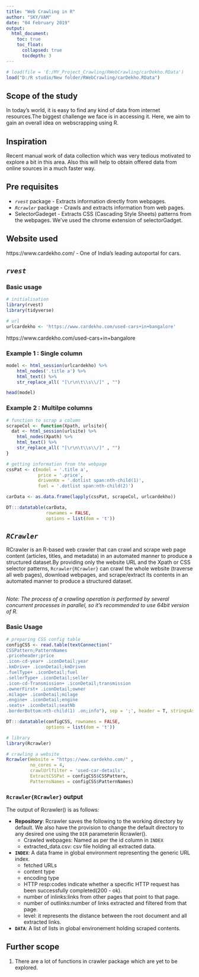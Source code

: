 ```yaml
---
title: "Web Crawling in R"
author: "SKY/VAM"
date: "04 February 2019"
output:
  html_document:
    toc: true
    toc_float:
      collapsed: true
      tocdepth: 3
---
```


```r
# load(file = 'E:/MY_Project_Crawling/RWebCrawling/carDekho.RData')
load("D:/R studio/New folder/RWebCrawling/carDekho.RData")
```

## Scope of the study
In today's world, it is easy to find any kind of data from internet resources.The biggest challenge we face is in accessing it. Here, we aim to gain an overall idea on webscrapping using R.

## Inspiration
Recent manual work of data collection which was very tedious motivated to explore a bit in this area. Also this will help to obtain offered data from online sources in a much faster way.

## Pre requisites
* *`rvest`* package - Extracts information directly from webpages.
* *`Rcrawler`* package - Crawls and extracts information from web pages.
* SelectorGadeget - Extracts CSS (Cascading Style Sheets) patterns from the  webpages. We've used the chrome extension of selectorGadget.

## Website used
https://www.cardekho.com/
  - One of India's leading autoportal for cars.
  
## *`rvest`* 

### Basic usage
```r
# initialisation
library(rvest)
library(tidyverse)

# url
urlcardekho <- 'https://www.cardekho.com/used-cars+in+bangalore'
```

https://www.cardekho.com/used-cars+in+bangalore

### Example 1 : Single column
```r
model <- html_session(urlcardekho) %>%
    html_nodes('.title a') %>% 
    html_text() %>%  
    str_replace_all( "[\r\n\t\\s\\/]" , "")

head(model)
```

### Example 2 : Multilpe columns
```r
# function to scrap a column
scrapeCol <- function(Xpath, urlsite){
  dat <- html_session(urlsite) %>%
    html_nodes(Xpath) %>% 
    html_text() %>%  
    str_replace_all( "[\r\n\t\\s\\/]" , "")
}

# getting information from the webpage
cssPat <- c(model = '.title a', 
            price = '.price', 
            drivenKm = '.dotlist span:nth-child(1)', 
            fuel = '.dotlist span:nth-child(2)')

carData <- as.data.frame(lapply(cssPat, scrapeCol, urlcardekho))

DT:::datatable(carData, 
               rownames = FALSE,
               options = list(dom = 't'))
```

## *`RCrawler`*
RCrawler is an R-based web crawler that can crawl and scrape web page content (articles, titles, and metadata) in an automated manner to produce a structured dataset.By providing only the website URL and the Xpath or CSS selector patterns, `Rcrawler{RCrawler}` can crawl the whole website (traverse all web pages), download webpages, and scrape/extract its contents in an automated manner to produce a structured dataset.


<br> _Note: The process of a crawling operation is performed by several concurrent processes in parallel, so it's recommended to use 64bit version of R._

### Basic Usage
```r

# preparing CSS config table
configCSS <- read.table(textConnection("
CSSPattern;PatternNames
.priceheader;price
.icon-cd-year+ .iconDetail;year
.kmDrive+ .iconDetail;kmDriven
.fuelType+ .iconDetail;fuel
.sellerType+ .iconDetail;seller
.icon-cd-Transmission+ .iconDetail;transmission
.ownerFirst+ .iconDetail;owner
.milage+ .iconDetail;milage
.engine+ .iconDetail;engine
.seats+ .iconDetail;seatNb
.borderBottom:nth-child(1) .on;info"), sep = ';', header = T, stringsAsFactors = F)

```

```r
DT:::datatable(configCSS, rownames = FALSE, 
               options = list(dom = 't'))
```


```r
# library
library(Rcrawler)

# crawling a website
Rcrawler(Website = "https://www.cardekho.com/" , 
         no_cores = 4, 
         crawlUrlfilter = 'used-car-details',
         ExtractCSSPat = configCSS$CSSPattern,
         PatternsNames = configCSS$PatternNames)
```


### `Rcrawler{RCrawler}` output
The output of Rcrawler() is as follows:

* **Repository**: Rcrawler saves the following to the working directory by default. We also have the provision to change the default directory to any desired one using the `DIR` parameterin Rcrawler().
   - Crawled webpages: Named as per the id column in `INDEX`
   - extracted_data.csv: csv file holding all extracted data.

* **`INDEX`**: A data frame in global environment representing the generic URL index.
    - fetched URLs
    - content type
    - encoding type
    - HTTP resp:codes indicate whether a specific HTTP request has been successfully completed(200 - ok).
    - number of inlinks:links from other pages that point to that page.
    - number of outlinks:number of links extracted and filtered from that page. 
    - level: it represents the distance between the root document and all extracted links.

* **`DATA`**: A list of lists in global environement holding scraped contents.

## Further scope
1. There are a lot of functions in crawler package which are yet to be explored.







 
